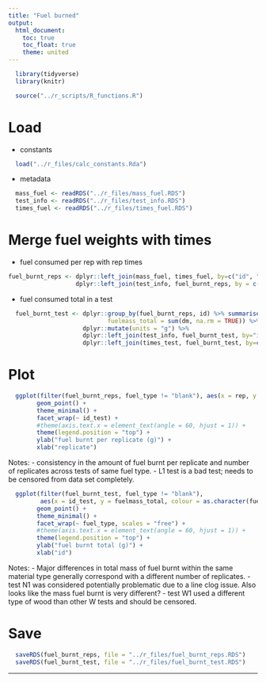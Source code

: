 ```yaml
---
title: "Fuel burned"
output:
  html_document:
    toc: true
    toc_float: true
    theme: united
---
```


```r
  library(tidyverse)
  library(knitr)
```

```r
  source("../r_scripts/R_functions.R")
```

# Load

* constants

```r
  load("../r_files/calc_constants.Rda")
```

* metadata

```r
  mass_fuel <- readRDS("../r_files/mass_fuel.RDS")
  test_info <- readRDS("../r_files/test_info.RDS")
  times_fuel <- readRDS("../r_files/times_fuel.RDS")
```

# Merge fuel weights with times

* fuel consumed per rep with rep times

```r
fuel_burnt_reps <- dplyr::left_join(mass_fuel, times_fuel, by=c("id", "rep", "id_test", "date", "type")) %>%
                   dplyr::left_join(test_info, fuel_burnt_reps, by = c("id", "id_test", "date"))
```

* fuel consumed total in a test

```r
  fuel_burnt_test <- dplyr::group_by(fuel_burnt_reps, id) %>% summarise(
                            fuelmass_total = sum(dm, na.rm = TRUE)) %>%
                     dplyr::mutate(units = "g") %>%
                     dplyr::left_join(test_info, fuel_burnt_test, by="id") %>%
                     dplyr::left_join(times_test, fuel_burnt_test, by=c("id", "id_test", "date"))
```

# Plot

```r
  ggplot(filter(fuel_burnt_reps, fuel_type != "blank"), aes(x = rep, y = dm, colour = fuel_type)) +
        geom_point() +
        theme_minimal() + 
        facet_wrap(~ id_test) +
        #theme(axis.text.x = element_text(angle = 60, hjust = 1)) +
        theme(legend.position = "top") +
        ylab("fuel burnt per replicate (g)") +
        xlab("replicate")
```

Notes: 
- consistency in the amount of fuel burnt per replicate and number of replicates across tests of same fuel type. 
- L1 test is a bad test; needs to be censored from data set completely. 


```r
  ggplot(filter(fuel_burnt_test, fuel_type != "blank"), 
         aes(x = id_test, y = fuelmass_total, colour = as.character(fuel_quant))) +
        geom_point() +
        theme_minimal() + 
        facet_wrap(~ fuel_type, scales = "free") +
        #theme(axis.text.x = element_text(angle = 60, hjust = 1)) +
        theme(legend.position = "top") +
        ylab("fuel burnt total (g)") +
        xlab("id")
```
Notes:
- Major differences in total mass of fuel burnt within the same material type generally correspond with a different number of replicates.
- test N1 was considered potentially problematic due to a line clog issue. Also looks like the mass fuel burnt is very different? 
- test W1 used a different type of wood than other W tests and should be censored. 

# Save

```r
  saveRDS(fuel_burnt_reps, file = "../r_files/fuel_burnt_reps.RDS")
  saveRDS(fuel_burnt_test, file = "../r_files/fuel_burnt_test.RDS")
```

___

